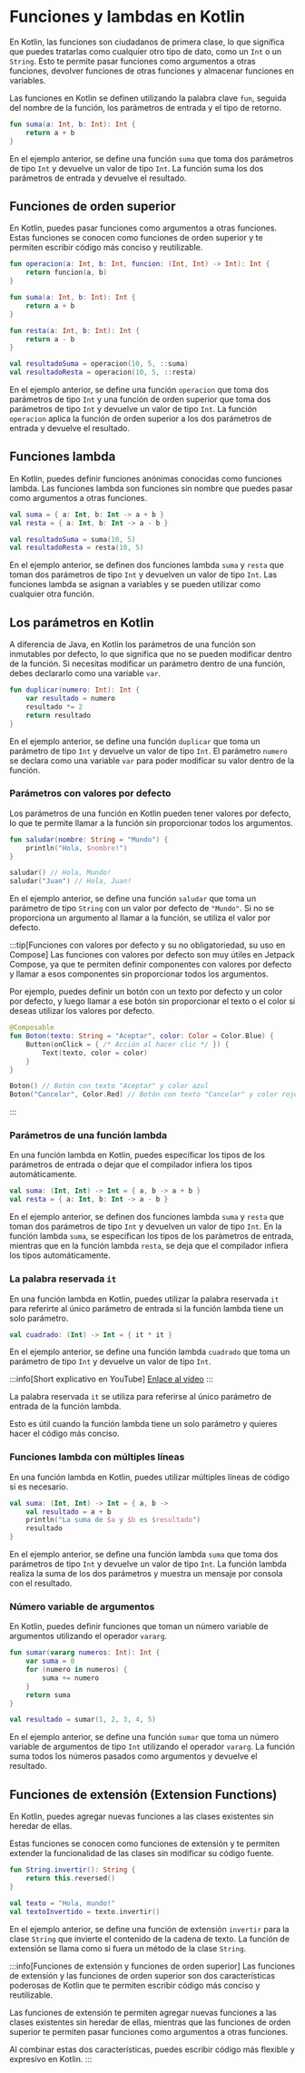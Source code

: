 
# Funciones y lambdas en Kotlin

En Kotlin, las funciones son ciudadanos de primera clase, lo que significa que puedes tratarlas como cualquier otro tipo de dato, como un `Int` o un `String`. Esto te permite pasar funciones como argumentos a otras funciones, devolver funciones de otras funciones y almacenar funciones en variables. 

Las funciones en Kotlin se definen utilizando la palabra clave `fun`, seguida del nombre de la función, los parámetros de entrada y el tipo de retorno. 

```kotlin
fun suma(a: Int, b: Int): Int {
    return a + b
}
```

En el ejemplo anterior, se define una función `suma` que toma dos parámetros de tipo `Int` y devuelve un valor de tipo `Int`. La función suma los dos parámetros de entrada y devuelve el resultado.

## Funciones de orden superior

En Kotlin, puedes pasar funciones como argumentos a otras funciones. Estas funciones se conocen como funciones de orden superior y te permiten escribir código más conciso y reutilizable. 

```kotlin
fun operacion(a: Int, b: Int, funcion: (Int, Int) -> Int): Int {
    return funcion(a, b)
}

fun suma(a: Int, b: Int): Int {
    return a + b
}

fun resta(a: Int, b: Int): Int {
    return a - b
}

val resultadoSuma = operacion(10, 5, ::suma)
val resultadoResta = operacion(10, 5, ::resta)
```

En el ejemplo anterior, se define una función `operacion` que toma dos parámetros de tipo `Int` y una función de orden superior que toma dos parámetros de tipo `Int` y devuelve un valor de tipo `Int`. La función `operacion` aplica la función de orden superior a los dos parámetros de entrada y devuelve el resultado.

## Funciones lambda

En Kotlin, puedes definir funciones anónimas conocidas como funciones lambda. Las funciones lambda son funciones sin nombre que puedes pasar como argumentos a otras funciones. 

```kotlin
val suma = { a: Int, b: Int -> a + b }
val resta = { a: Int, b: Int -> a - b }

val resultadoSuma = suma(10, 5)
val resultadoResta = resta(10, 5)
```

En el ejemplo anterior, se definen dos funciones lambda `suma` y `resta` que toman dos parámetros de tipo `Int` y devuelven un valor de tipo `Int`. Las funciones lambda se asignan a variables y se pueden utilizar como cualquier otra función.

## Los parámetros en Kotlin

A diferencia de Java, en Kotlin los parámetros de una función son inmutables por defecto, lo que significa que no se pueden modificar dentro de la función. Si necesitas modificar un parámetro dentro de una función, debes declararlo como una variable `var`.

```kotlin
fun duplicar(numero: Int): Int {
    var resultado = numero
    resultado *= 2
    return resultado
}
```

En el ejemplo anterior, se define una función `duplicar` que toma un parámetro de tipo `Int` y devuelve un valor de tipo `Int`. El parámetro `numero` se declara como una variable `var` para poder modificar su valor dentro de la función.

### Parámetros con valores por defecto

Los parámetros de una función en Kotlin pueden tener valores por defecto, lo que te permite llamar a la función sin proporcionar todos los argumentos.

```kotlin
fun saludar(nombre: String = "Mundo") {
    println("Hola, $nombre!")
}

saludar() // Hola, Mundo!
saludar("Juan") // Hola, Juan!
```

En el ejemplo anterior, se define una función `saludar` que toma un parámetro de tipo `String` con un valor por defecto de `"Mundo"`. Si no se proporciona un argumento al llamar a la función, se utiliza el valor por defecto.

:::tip[Funciones con valores por defecto y su no obligatoriedad, su uso en Compose]
Las funciones con valores por defecto son muy útiles en Jetpack Compose, ya que te permiten definir componentes con valores por defecto y llamar a esos componentes sin proporcionar todos los argumentos.

Por ejemplo, puedes definir un botón con un texto por defecto y un color por defecto, y luego llamar a ese botón sin proporcionar el texto o el color si deseas utilizar los valores por defecto.

```kotlin
@Composable
fun Boton(texto: String = "Aceptar", color: Color = Color.Blue) {
    Button(onClick = { /* Acción al hacer clic */ }) {
        Text(texto, color = color)
    }
}

Boton() // Botón con texto "Aceptar" y color azul
Boton("Cancelar", Color.Red) // Botón con texto "Cancelar" y color rojo
```
:::

### Parámetros de una función lambda

En una función lambda en Kotlin, puedes especificar los tipos de los parámetros de entrada o dejar que el compilador infiera los tipos automáticamente.

```kotlin
val suma: (Int, Int) -> Int = { a, b -> a + b }
val resta = { a: Int, b: Int -> a - b }
```

En el ejemplo anterior, se definen dos funciones lambda `suma` y `resta` que toman dos parámetros de tipo `Int` y devuelven un valor de tipo `Int`. En la función lambda `suma`, se especifican los tipos de los parámetros de entrada, mientras que en la función lambda `resta`, se deja que el compilador infiera los tipos automáticamente.

### La palabra reservada `it`

En una función lambda en Kotlin, puedes utilizar la palabra reservada `it` para referirte al único parámetro de entrada si la función lambda tiene un solo parámetro.

```kotlin
val cuadrado: (Int) -> Int = { it * it }
```

En el ejemplo anterior, se define una función lambda `cuadrado` que toma un parámetro de tipo `Int` y devuelve un valor de tipo `Int`. 

:::info[Short explicativo en YouTube]
[Enlace al vídeo](https://youtube.com/shorts/h1SwVhEHAUs?si=Mqk7qXcF8qNsZMWf)
:::

La palabra reservada `it` se utiliza para referirse al único parámetro de entrada de la función lambda.

Esto es útil cuando la función lambda tiene un solo parámetro y quieres hacer el código más conciso.

### Funciones lambda con múltiples líneas

En una función lambda en Kotlin, puedes utilizar múltiples líneas de código si es necesario. 

```kotlin
val suma: (Int, Int) -> Int = { a, b ->
    val resultado = a + b
    println("La suma de $a y $b es $resultado")
    resultado
}
```

En el ejemplo anterior, se define una función lambda `suma` que toma dos parámetros de tipo `Int` y devuelve un valor de tipo `Int`. La función lambda realiza la suma de los dos parámetros y muestra un mensaje por consola con el resultado.

### Número variable de argumentos

En Kotlin, puedes definir funciones que toman un número variable de argumentos utilizando el operador `vararg`.

```kotlin
fun sumar(vararg numeros: Int): Int {
    var suma = 0
    for (numero in numeros) {
        suma += numero
    }
    return suma
}

val resultado = sumar(1, 2, 3, 4, 5)
```

En el ejemplo anterior, se define una función `sumar` que toma un número variable de argumentos de tipo `Int` utilizando el operador `vararg`. La función suma todos los números pasados como argumentos y devuelve el resultado.

## Funciones de extensión (Extension Functions)

En Kotlin, puedes agregar nuevas funciones a las clases existentes sin heredar de ellas. 

Estas funciones se conocen como funciones de extensión y te permiten extender la funcionalidad de las clases sin modificar su código fuente.

```kotlin
fun String.invertir(): String {
    return this.reversed()
}

val texto = "Hola, mundo!"
val textoInvertido = texto.invertir()
```

En el ejemplo anterior, se define una función de extensión `invertir` para la clase `String` que invierte el contenido de la cadena de texto. La función de extensión se llama como si fuera un método de la clase `String`.

:::info[Funciones de extensión y funciones de orden superior]
Las funciones de extensión y las funciones de orden superior son dos características poderosas de Kotlin que te permiten escribir código más conciso y reutilizable.

Las funciones de extensión te permiten agregar nuevas funciones a las clases existentes sin heredar de ellas, mientras que las funciones de orden superior te permiten pasar funciones como argumentos a otras funciones.

Al combinar estas dos características, puedes escribir código más flexible y expresivo en Kotlin.
:::
